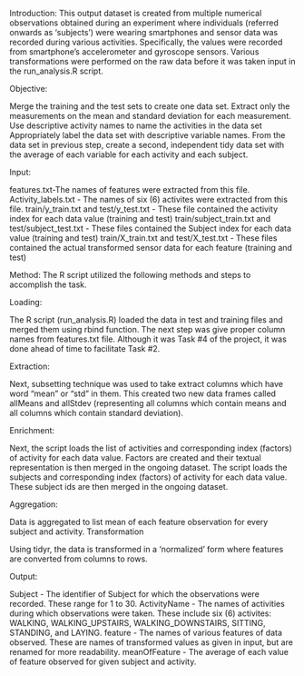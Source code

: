 Introduction:
This output dataset is created from multiple numerical observations obtained during an experiment where individuals (referred onwards as 'subjects') were wearing smartphones and sensor data was recorded during various activities. Specifically, the values were recorded from smartphone's accelerometer and gyroscope sensors. Various transformations were performed on the raw data before it was taken input in the run_analysis.R script.

Objective:


Merge the training and the test sets to create one data set.
Extract only the measurements on the mean and standard deviation for each measurement.
Use descriptive activity names to name the activities in the data set
Appropriately label the data set with descriptive variable names.
From the data set in previous step, create a second, independent tidy data set with the average of each variable for each activity and each subject.

Input:

features.txt-The names of features were extracted from this file.
Activity_labels.txt - The names of six (6) activites were extracted from this file.
train/y_train.txt and test/y_test.txt	- These file contained the activity index for each data value (training and test)
train/subject_train.txt and test/subject_test.txt	- These files contained the Subject index for each data value (training and test)
train/X_train.txt and test/X_test.txt	- These files contained the actual transformed sensor data for each feature (training and test)

Method:
The R script utilized the following methods and steps to accomplish the task.

Loading:

The R script (run_analysis.R) loaded the data in test and training files and merged them using rbind function.
The next step was give proper column names from features.txt file. Although it was Task #4 of the project, it was done ahead of time to facilitate Task #2.

Extraction:

Next, subsetting technique was used to take extract columns which have word "mean" or "std" in them. This created two new data frames called allMeans and allStdev (representing all columns which contain means and all columns which contain standard deviation).

Enrichment:

Next, the script loads the list of activities and corresponding index (factors) of activity for each data value. Factors are created and their textual representation is then merged in the ongoing dataset.
The script loads the subjects and corresponding index (factors) of activity for each data value. These subject ids are then merged in the ongoing dataset.

Aggregation:

Data is aggregated to list mean of each feature observation for every subject and activity.
Transformation

Using tidyr, the data is transformed in a 'normalized' form where features are converted from columns to rows.

Output:

Subject - The identifier of Subject for which the observations were recorded. These range for 1 to 30.
ActivityName	- The names of activities during which observations were taken. These include six (6) activites: WALKING, WALKING_UPSTAIRS, WALKING_DOWNSTAIRS, SITTING, STANDING, and LAYING.
feature	- The names of various features of data observed. These are names of transformed values as given in input, but are renamed for more readability.
meanOfFeature	- The average of each value of feature observed for given subject and activity.
